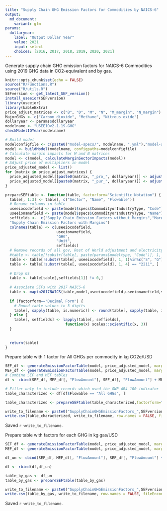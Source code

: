 ```yaml
---
title: "Supply Chain GHG Emission Factors for Commodities by NAICS-6"
output:
  md_document:
    variant: gfm
params:
  dollaryear:
    label: "Output Dollar Year"
    value: 2021
    input: select
    choices: [2016, 2017, 2018, 2019, 2020, 2021]
---
```


Generate supply chain GHG emission factors for NAICS-6 Commodities using 2019 GHG data in CO2-equivalent and by gas.

```r
knitr::opts_chunk$set(echo = FALSE)
source("R/Functions.R")
source("R/utils.R")
SEFversion <- get_latest_SEF_version()
install_useeior(SEFversion)
library(useeior)
library(kableExtra)
price_adjust_matrices <- c("B", "D", "M", "N", "M_margin", "N_margin")
MajorGHGs <- c("Carbon dioxide", "Methane", "Nitrous oxide")
dollaryear <- params$dollaryear
modelname <- "USEEIOv2.1.19-GHG"
checkModelIOYear(modelname)
```

```r
# Build model
modelconfigfile <- c(paste0("model-specs/", modelname, ".yml"),"model-specs/WasteDisaggregationDetail.yml")
model <- buildModel(modelname, configpaths=modelconfigfile)
# Calculate margin impacts for M and N matrices
model <- c(model, calculateMarginSectorImpacts(model))
# Adjust price of multipliers in model
price_adjusted_model <- list()
for (matrix in price_adjust_matrices) {
  price_adjusted_model[[paste0(matrix, "_pro_", dollaryear)]] <- adjustResultMatrixPrice(matrix, dollaryear, purchaser_price = FALSE, model)
  price_adjusted_model[[paste0(matrix, "_pur_", dollaryear)]] <- adjustResultMatrixPrice(matrix, dollaryear, purchaser_price = TRUE, model)
}
```

```r

prepareSEFtable <- function(table, factorform="Scientific Notation") {
  table[, 1:3] <- table[, c("Sector", "Name", "Flowable")]
  # Rename columns in table
  useeiocodefield <- paste(model$specs$CommodityorIndustryType, "Code")
  useeionamefield <- paste(model$specs$CommodityorIndustryType, "Name")
  seffields <-  c("Supply Chain Emission Factors without Margins","Margins of Supply Chain Emission Factors",
  "Supply Chain Emission Factors with Margins")
  colnames(table) <- c(useeiocodefield,
                       useeionamefield,
                       "GHG",
                       "Unit",
                       seffields) 
  # Remove records of all gov, Rest of World adjustment and electricity
  #table <- table[!substr(table[, paste(params$modeltype, "Code")], 1, 1)%in%c("S", "G"), ]
  table <- table[!substr(table[, useeiocodefield], 1, 1)%in%c("S", "G"), ]
  table <- table[!substr(table[, useeiocodefield], 1, 4) == "2211", ]
  
  # Drop 0s
  table <- table[table[,seffields[1]] != 0,]
  
  # Associate SEFs with 2017 NAICS-6
  table <- mapto2017NAICS(table,model,useeiocodefield,useeionamefield,seffields)
  
  if (factorform=="Decimal Form") {
    # Round table values to 3 digits
    table[, sapply(table, is.numeric)] <- round(table[, sapply(table, is.numeric)], 3)  
  } else {
    table[, seffields] <- lapply(table[, seffields],
                           function(x) scales::scientific(x, 3))
  }
  
  
  return(table)
}

```



Prepare table with 1 factor for All GHGs per commodity in kg CO2e/USD
```r
SEF_df <- generateEmissionFactorTable(model, price_adjusted_model, margin = FALSE, characterized=TRUE)
MEF_df <- generateEmissionFactorTable(model, price_adjusted_model, margin = TRUE, characterized=TRUE)
# Combine SEF and MEF tables
df <- cbind(SEF_df, MEF_df[, "FlowAmount"], SEF_df[, "FlowAmount"] + MEF_df[, "FlowAmount"])

# Filter only to include records which used the GWP-AR4-100 indicator
table_characterized <- df[df$Flowable == "All GHGs", ]

table_characterized <- prepareSEFtable(table_characterized,factorform="Decimal Form")

write_to_filename <- paste0("SupplyChainGHGEmissionFactors_",SEFversion,"_NAICS_CO2e_USD", dollaryear, ".csv")
write.csv(table_characterized, write_to_filename, row.names = FALSE, fileEncoding = "UTF-8")
```
Saved `r write_to_filename`.

Prepare table with factors for each GHG in kg gas/USD
```r
SEF_df <- generateEmissionFactorTable(model, price_adjusted_model, margin = FALSE, characterized=FALSE)
MEF_df <- generateEmissionFactorTable(model, price_adjusted_model, margin = TRUE, characterized=FALSE)

df_un <- cbind(SEF_df, MEF_df[, "FlowAmount"], SEF_df[, "FlowAmount"] + MEF_df[, "FlowAmount"])

df <- rbind(df,df_un)

table_by_gas <- df_un
table_by_gas <- prepareSEFtable(table_by_gas)

write_to_filename <- paste0("SupplyChainGHGEmissionFactors_",SEFversion,"_NAICS_byGHG_USD", dollaryear,".csv")
write.csv(table_by_gas, write_to_filename, row.names = FALSE, fileEncoding = "UTF-8")


```
Saved `r write_to_filename`.



